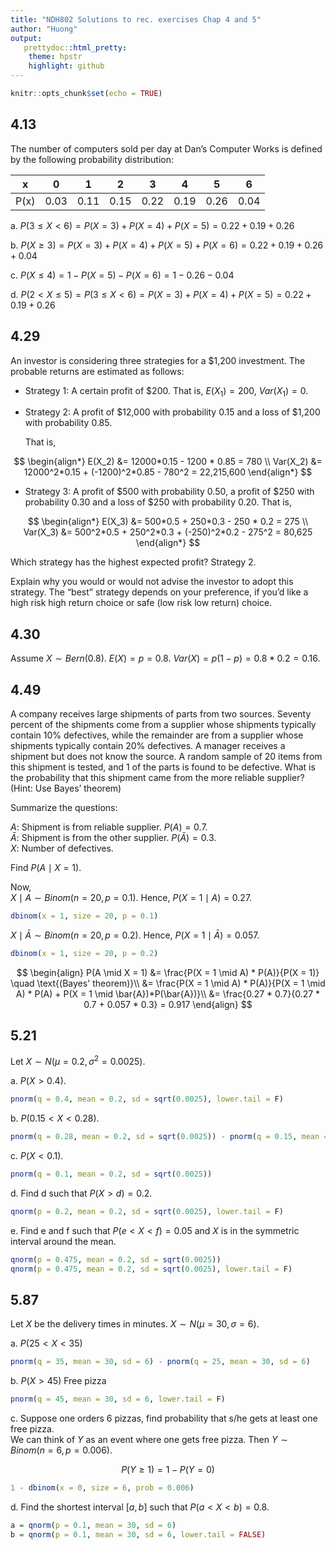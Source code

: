 ```yaml
---
title: "NDH802 Solutions to rec. exercises Chap 4 and 5"
author: "Huong"
output: 
   prettydoc::html_pretty:
    theme: hpstr
    highlight: github
---
```


```r
knitr::opts_chunk$set(echo = TRUE)
```

## 4.13

The number of computers sold per day at Dan's Computer Works is defined by the following probability distribution:

| x    | 0    | 1    | 2    | 3    | 4    | 5    | 6    |
|------|------|------|------|------|------|------|------|
| P(x) | 0.03 | 0.11 | 0.15 | 0.22 | 0.19 | 0.26 | 0.04 |

a\. $P(3 \le X < 6) = P(X=3) + P(X=4) + P(X=5) = 0.22 + 0.19 + 0.26$

b\. $P(X \ge 3) = P(X=3) + P(X=4) + P(X=5) + P(X=6) = 0.22 + 0.19 + 0.26 + 0.04$

c\. $P(X \le 4) = 1 - P(X=5) - P(X=6) = 1 - 0.26 - 0.04$

d\. $P(2 < X \le 5) = P(3 \le X < 6) = P(X=3) + P(X=4) + P(X=5) = 0.22 + 0.19 + 0.26$

## 4.29

An investor is considering three strategies for a \$1,200 investment. The probable returns are estimated as follows:

-   Strategy 1: A certain profit of \$200. That is, $E(X_1) = 200$, $Var(X_1) = 0$.

-   Strategy 2: A profit of \$12,000 with probability 0.15 and a loss of \$1,200 with probability 0.85.

    That is,

$$
    \begin{align*}
    E(X_2) &= 12000*0.15 - 1200 * 0.85 = 780 \\
    Var(X_2) &= 12000^2*0.15 + (-1200)^2*0.85 - 780^2 = 22,215,600
    \end{align*}
$$

-   Strategy 3: A profit of \$500 with probability 0.50, a profit of \$250 with probability 0.30 and a loss of \$250 with probability 0.20. That is,

$$
\begin{align*}
    E(X_3) &= 500*0.5 + 250*0.3 - 250 * 0.2 = 275 \\
    Var(X_3) &= 500^2*0.5 + 250^2*0.3 + (-250)^2*0.2 - 275^2 = 80,625
    \end{align*}
$$

Which strategy has the highest expected profit? Strategy 2.

Explain why you would or would not advise the investor to adopt this strategy. The "best" strategy depends on your preference, if you'd like a high risk high return choice or safe (low risk low return) choice.

## 4.30

Assume $X \sim Bern(0.8)$. $E(X) = p = 0.8$. $Var(X) = p(1-p) = 0.8*0.2 = 0.16$.

## 4.49

A company receives large shipments of parts from two sources. Seventy percent of the shipments come from a supplier whose shipments typically contain 10% defectives, while the remainder are from a supplier whose shipments typically contain 20% defectives. A manager receives a shipment but does not know the source. A random sample of 20 items from this shipment is tested, and 1 of the parts is found to be defective. What is the probability that this shipment came from the more reliable supplier? (Hint: Use Bayes' theorem)

Summarize the questions:

$A$: Shipment is from reliable supplier. $P(A) = 0.7$.\
$\bar{A}$: Shipment is from the other supplier. $P(\bar{A}) = 0.3$.\
$X$: Number of defectives.

Find $P(A \mid X = 1)$.

Now,\
$X \mid A \sim Binom(n=20, p = 0.1)$. Hence, $P(X=1\mid A) = 0.27$.\

```r
dbinom(x = 1, size = 20, p = 0.1)
```

$X \mid \bar{A} \sim Binom(n=20, p = 0.2)$. Hence, $P(X=1\mid \bar{A}) = 0.057$.\

```r
dbinom(x = 1, size = 20, p = 0.2)
```

$$
\begin{align}
P(A \mid X = 1)
&= \frac{P(X = 1 \mid A) * P(A)}{P(X = 1)} \quad \text{(Bayes' theorem)}\\
&= \frac{P(X = 1 \mid A) * P(A)}{P(X = 1 \mid A) * P(A) + P(X = 1 \mid \bar{A})*P(\bar{A})}\\
&= \frac{0.27 * 0.7}{0.27 * 0.7 + 0.057 * 0.3} = 0.917
\end{align}
$$

## 5.21

Let $X \sim N(\mu = 0.2, \sigma^2 = 0.0025)$.

a\. $P(X > 0.4)$.

```r
pnorm(q = 0.4, mean = 0.2, sd = sqrt(0.0025), lower.tail = F)
```

b\. $P(0.15< X < 0.28)$.

```r
pnorm(q = 0.28, mean = 0.2, sd = sqrt(0.0025)) - pnorm(q = 0.15, mean = 0.2, sd = sqrt(0.0025))
```

c\. $P(X < 0.1)$.

```r
pnorm(q = 0.1, mean = 0.2, sd = sqrt(0.0025))
```

d\. Find d such that $P(X > d) = 0.2$.

```r
qnorm(p = 0.2, mean = 0.2, sd = sqrt(0.0025), lower.tail = F)
```

e\. Find e and f such that $P(e< X < f) = 0.05$ and $X$ is in the symmetric interval around the mean.

```r
qnorm(p = 0.475, mean = 0.2, sd = sqrt(0.0025))
qnorm(p = 0.475, mean = 0.2, sd = sqrt(0.0025), lower.tail = F)
```

## 5.87

Let $X$ be the delivery times in minutes. $X \sim N(\mu = 30, \sigma = 6)$.

a\. $P(25 < X < 35)$

```r
pnorm(q = 35, mean = 30, sd = 6) - pnorm(q = 25, mean = 30, sd = 6)
```

b\. $P(X > 45)$ Free pizza

```r
pnorm(q = 45, mean = 30, sd = 6, lower.tail = F)
```

c\. Suppose one orders 6 pizzas, find probability that s/he gets at least one free pizza.\
We can think of $Y$ as an event where one gets free pizza. Then $Y \sim Binom(n=6, p=0.006)$.

$$
P(Y \ge 1) = 1 - P(Y=0) 
$$

```r
1 - dbinom(x = 0, size = 6, prob = 0.006)
```

d\. Find the shortest interval $[a, b]$ such that $P(a < X < b) = 0.8$.

```r
a = qnorm(p = 0.1, mean = 30, sd = 6)
b = qnorm(p = 0.1, mean = 30, sd = 6, lower.tail = FALSE)
```
